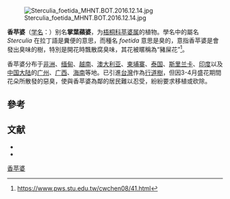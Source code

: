 {{Speciesbox
| image =Sterculia foetida Blanco1.134.png
| genus = Sterculia
| species = foetida
| authority = [[L.|L.]], 1753
}}
[[File:Sterculia_foetida_MHNT.BOT.2016.12.14.jpg|thumb]]

'''香苹婆'''（[[学名|学名]]：{{lang|la|''Sterculia foetida''}}）别名'''掌葉蘋婆'''，为[[梧桐科|梧桐科]][[苹婆属|苹婆属]]的植物。學名中的屬名 ''Sterculia'' 在拉丁語是糞便的意思，而種名 ''foetida'' 意思是臭的，意指香苹婆是會發出臭味的樹，特別是開花時飄散腐臭味，其花被暱稱為“豬屎花”<ref>https://www.pws.stu.edu.tw/cwchen08/41.html</ref>。

香苹婆分布于[[非洲|非洲]]、[[缅甸|缅甸]]、[[越南|越南]]、[[澳大利亚|澳大利亚]]、[[柬埔寨|柬埔寨]]、[[泰国|泰国]]、[[斯里兰卡|斯里兰卡]]、[[印度|印度]]以及[[中国大陆|中国大陆]]的[[广州|广州]]、[[广西|广西]]、[[海南|海南]]等地。已引進[[台灣|台灣]]作為[[行道樹|行道樹]]，但因3-4月盛花期間花朵所散發的惡臭，使與香苹婆為鄰的居民難以忍受，紛紛要求移植或砍除。

== 參考 ==
<references/>

== 文献 ==
<div class="references-small">
* {{cite web| url =http://www.bioinfo.cn/db05/KmzwSpecies.php?action=view&id=21952| title =香苹婆| work =《中国高等植物数据库全库》| publisher =中国科学院微生物研究所| author =昆明植物研究所| accessdate =2009-02-25| deadurl =yes| archiveurl =https://web.archive.org/web/20160305034014/http://www.bioinfo.cn/db05/KmzwSpecies.php?action=view&id=21952| archivedate =2016-03-05}}
* {{cite web| url = http://exp-forest.nchu.edu.tw/forest/upload/publish/500-3_7p97-106.PDF| title = 論掌葉蘋婆| work = 林業研究季刊31（2）：97-106, 2009| access-date = 2012-05-10| archive-url = https://web.archive.org/web/20110708170337/http://exp-forest.nchu.edu.tw/forest/upload/publish/500-3_7p97-106.PDF| archive-date = 2011-07-08| dead-url = yes}}
</div>
{{Taxonbar|from=Q2948337}}
[[Category:苹婆属|香苹婆]]
{{植物小作品}}